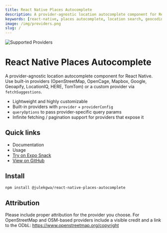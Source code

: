 ```yaml
---
title: React Native Places Autocomplete
description: A provider-agnostic location autocomplete component for React Native with support for 8+ providers including Google Places, Mapbox, OpenStreetMap, HERE, TomTom and more.
keywords: [react-native, places autocomplete, location search, geocoding, google places, mapbox, openstreetmap, here maps, tomtom, geoapify, locationiq]
image: /img/providers.png
slug: /
---
```



![Supported Providers](/img/providers.png)

# React Native Places Autocomplete

A provider-agnostic location autocomplete component for React Native. Use built-in providers (OpenStreetMap, OpenCage, Mapbox, Google, Geoapify, LocationIQ, HERE, TomTom) or a custom provider via `fetchSuggestions`.

- Lightweight and highly customizable
- Built-in providers with `provider` + `providerConfig`
- `queryOptions` to pass provider-specific query params
- Infinite fetching / pagination support for providers that expose it

## Quick links

- <Link to="/docs/intro">Documentation</Link>
- <Link to="/docs/usage">Usage</Link>
- <a href="https://snack.expo.dev/@lekgwaraj/react-native-places-autocomplete" target="_blank" rel="noopener">Try on Expo Snack</a>
- <a href="https://github.com/julekgwa/react-native-places-autocomplete" target="_blank" rel="noopener">View on GitHub</a>

## Install

```bash
npm install @julekgwa/react-native-places-autocomplete
```

## Attribution

Please include proper attribution for the provider you choose. For OpenStreetMap and OSM-based providers include a visible credit and a link to the ODbL: https://www.openstreetmap.org/copyright
